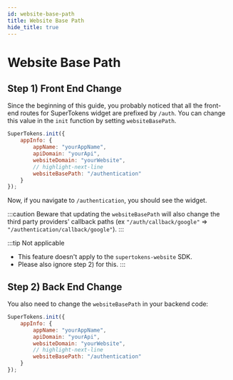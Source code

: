 ```yaml
---
id: website-base-path
title: Website Base Path
hide_title: true
---
```


<!-- COPY DOCS -->
<!-- ./thirdpartyemailpassword/common-customizations/changing-base-path/website-base-path.mdx -->



# Website Base Path
## Step 1) Front End Change 

Since the beginning of this guide, you probably noticed that all the front-end routes for SuperTokens widget are prefixed by `/auth`. You can change this value in the `init` function by setting `websiteBasePath`.

<FrontendSDKTabs>
<TabItem value="reactjs">

```jsx
SuperTokens.init({
    appInfo: {
        appName: "yourAppName",
        apiDomain: "yourApi",
        websiteDomain: "yourWebsite",
        // highlight-next-line
        websiteBasePath: "/authentication"
    }
});
```

Now, if you navigate to `/authentication`, you should see the widget.

:::caution
Beware that updating the `websiteBasePath` will also change the third party providers' callback paths (ex `"/auth/callback/google"` => `"/authentication/callback/google"`).
:::

</TabItem>
<TabItem value="vanillajs">

:::tip Not applicable
- This feature doesn't apply to the `supertokens-website` SDK.
- Please also ignore step 2) for this.
:::

</TabItem>
</FrontendSDKTabs>

## Step 2) Back End Change 

You also need to change the `websiteBasePath` in your backend code:

<BackendSDKTabs>
<TabItem value="nodejs">

```jsx
SuperTokens.init({
    appInfo: {
        appName: "yourAppName",
        apiDomain: "yourApi",
        websiteDomain: "yourWebsite",
        // highlight-next-line
        websiteBasePath: "/authentication"
    }
});
```
</TabItem>
</BackendSDKTabs>
